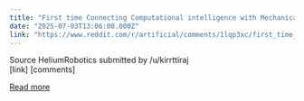 ```yaml
---
title: "First time Connecting Computational intelligence with Mechanical Body With AI"
date: "2025-07-03T13:06:00.000Z"
link: "https://www.reddit.com/r/artificial/comments/1lqp3xc/first_time_connecting_computational_intelligence/"
---
```


Source HeliumRobotics
    submitted by    /u/kirrttiraj  
 [link]   [comments]

[Read more](https://www.reddit.com/r/artificial/comments/1lqp3xc/first_time_connecting_computational_intelligence/)
